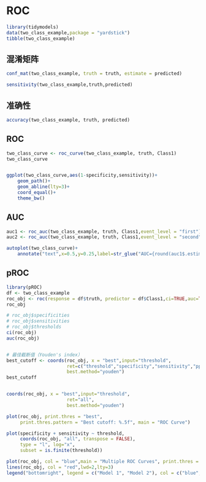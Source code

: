 # ROC

```r
library(tidymodels)
data(two_class_example,package = "yardstick")
tibble(two_class_example)
```

## 混淆矩阵

```r
conf_mat(two_class_example, truth = truth, estimate = predicted)

sensitivity(two_class_example,truth,predicted)
```

## 准确性

```r
accuracy(two_class_example, truth, predicted)
```

## ROC

```r
two_class_curve <- roc_curve(two_class_example, truth, Class1)
two_class_curve


ggplot(two_class_curve,aes(1-specificity,sensitivity))+
    geom_path()+
    geom_abline(lty=3)+
    coord_equal()+
    theme_bw()
```

## AUC

```r
auc1 <- roc_auc(two_class_example, truth, Class1,event_level = "first")
auc2 <- roc_auc(two_class_example, truth, Class1,event_level = "second")

autoplot(two_class_curve)+
    annotate("text",x=0.5,y=0.25,label=str_glue("AUC={round(auc1$.estimate,3)}"))
```

## pROC

```r
library(pROC)
df <- two_class_example
roc_obj <- roc(response = df$truth, predictor = df$Class1,ci=TRUE,auc=TRUE)
roc_obj

# roc_obj$specificities
# roc_obj$sensitivities
# roc_obj$thresholds
ci(roc_obj)
auc(roc_obj)


# 最佳截断值（Youden's index）
best_cutoff <- coords(roc_obj, x = "best",input="threshold", 
                      ret=c("threshold","specificity","sensitivity","ppv","npv"),
                      best.method="youden")
best_cutoff


coords(roc_obj, x = "best",input="threshold", 
                      ret="all",
                      best.method="youden")
```

```r
plot(roc_obj, print.thres = "best", 
     print.thres.pattern = "Best cutoff: %.5f", main = "ROC Curve")
```

```r
plot(specificity + sensitivity ~ threshold,
     coords(roc_obj, "all", transpose = FALSE),
     type = "l", log="x",
     subset = is.finite(threshold))
```

```r
plot(roc_obj, col = "blue",main = "Multiple ROC Curves", print.thres = "best", print.thres.pattern = "Optimal threshold: %.5f")
lines(roc_obj, col = "red",lwd=2,lty=3)
legend("bottomright", legend = c("Model 1", "Model 2"), col = c("blue", "red"), lwd = 2)
```
